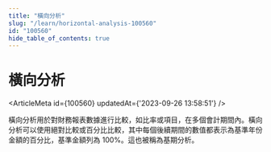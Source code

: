 ```yaml
---
title: "橫向分析"
slug: "/learn/horizontal-analysis-100560"
id: "100560"
hide_table_of_contents: true
---
```



# 橫向分析

<ArticleMeta id={100560} updatedAt={'2023-09-26 13:58:51'} />
<div className='border-solid border-b border-t-0 my-4 border-[var(--ifm-color-gray-300)]' />

橫向分析用於對財務報表數據進行比較，如比率或項目，在多個會計期間內。橫向分析可以使用絕對比較或百分比比較，其中每個後續期間的數值都表示為基準年份金額的百分比，基準金額列為 100%。這也被稱為基期分析。
